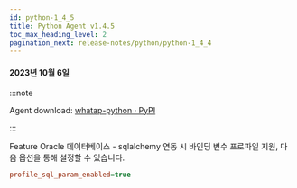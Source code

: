 ```yaml
---
id: python-1_4_5
title: Python Agent v1.4.5
toc_max_heading_level: 2
pagination_next: release-notes/python/python-1_4_4
---
```


#### 2023년 10월 6일

:::note

Agent download: [whatap-python · PyPI](https://pypi.org/project/whatap-python/1.4.5/)

:::

<p><Status>Feature</Status> Oracle 데이터베이스 - sqlalchemy 연동 시 바인딩 변수 프로파일 지원, 다음 옵션을 통해 설정할 수 있습니다.</p>

```ini title='whatap.conf'
profile_sql_param_enabled=true
```
